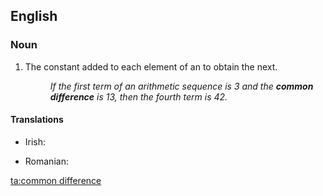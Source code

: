 ==English==

===Noun===
{{en-noun|head=[[common]] [[difference]]}}

# {{context|mathematics|lang=en}} The constant added to each element of an {{soplink|arithmetic|progression}} to obtain the next.
#: ''If the first term of an arithmetic sequence is 3 and the '''common difference''' is 13, then the fourth term is 42.''

====Translations====
{{trans-top|constant in arithmetic progression}}
* Irish: {{t-|ga|comhbhreis|f}}
{{trans-mid}}
* Romanian: {{t-|ro|diferență comună}}
{{trans-bottom}}

[[ta:common difference]]